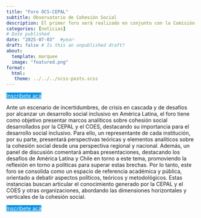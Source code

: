 ```yaml
---
title: "Foro OCS-CEPAL"
subtitle: Observatorio de Cohesión Social
description: El primer foro será realizado en conjunto con la Comisión Económica para América Latina y el Caribe el 30 de julio.
categories: [noticias]
# Date published
date: "2025-07-03"  #year-
draft: false # Is this an unpublished draft?
about:
  template: marquee
  image: "featured.png"
format: 
  html: 
   theme: ../../../scss-posts.scss
---
```

::: {.button}
[Inscríbete acá](https://docs.google.com/forms/d/13XX6VSsIR3chSqbrpIRfghsg-MY-ao3mtdMboyKIxpE/edit){.btn role="button" style="background-color: #0693e3; color: white; margin-top: 0em;"}
:::

Ante un escenario de incertidumbres, de crisis en cascada y de desafíos por alcanzar un desarrollo social inclusivo en América Latina, el foro tiene como objetivo presentar marcos analíticos sobre cohesión social desarrollados por la CEPAL y el COES, destacando su importancia para el desarrollo social inclusivo. Para ello, un representante de cada institución, por su parte, presentará perspectivas teóricas y elementos analíticos sobre la cohesión social desde una perspectiva regional y nacional. Además, un panel de discusión comentará ambas presentaciones, destacando los desafíos de América Latina y Chile en torno a este tema, promoviendo la reflexión en torno a políticas para superar estas brechas. Por lo tanto, este foro se consolida como un espacio de referencia académica y pública, orientado a debatir aspectos políticos, teóricos y metodológicos. Estas instancias buscan articular el conocimiento generado por la CEPAL y el COES y otras organizaciones, abordando las dimensiones horizontales y verticales de la cohesión social.

::: {.button}
[Inscríbete acá](https://docs.google.com/forms/d/13XX6VSsIR3chSqbrpIRfghsg-MY-ao3mtdMboyKIxpE/edit){.btn role="button" style="background-color: #0693e3; color: white; margin-top: 0em;"}
:::